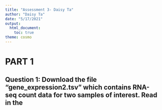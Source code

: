 ```yaml
---
title: "Assessment 3- Daisy Ta"
author: "Daisy Ta"
date: "5/17/2021"
output:
  html_document:
    toc: true
theme: cosmo
---
```


# PART 1

## Question 1: Download the file “gene_expression2.tsv” which contains RNA-seq count data for two samples of interest. Read in the 